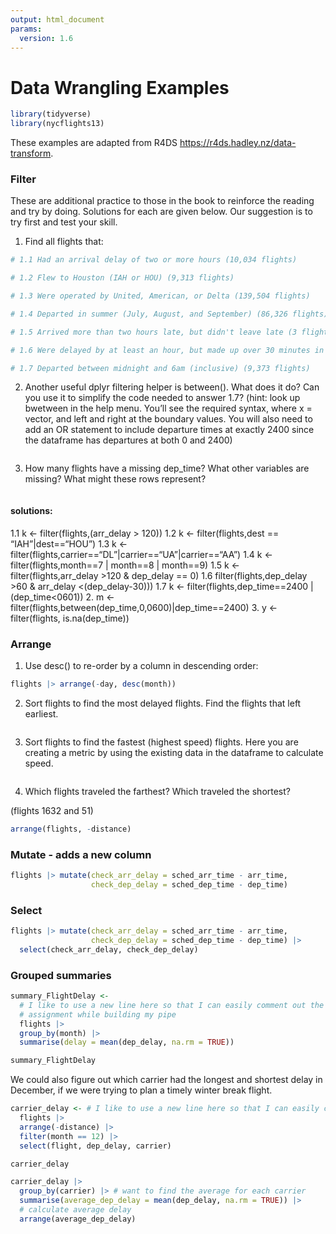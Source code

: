 ```yaml
---
output: html_document
params:
  version: 1.6
---
```


# Data Wrangling Examples {-}

```r
library(tidyverse)
library(nycflights13)
```

These examples are adapted from R4DS <https://r4ds.hadley.nz/data-transform>. 

### Filter

These are additional practice to those in the book to reinforce the reading and try by doing. Solutions for each are given below. Our suggestion is to try first and test your skill.

1.  Find all flights that:

```r
# 1.1 Had an arrival delay of two or more hours (10,034 flights)

# 1.2 Flew to Houston (IAH or HOU) (9,313 flights)

# 1.3 Were operated by United, American, or Delta (139,504 flights)

# 1.4 Departed in summer (July, August, and September) (86,326 flights)

# 1.5 Arrived more than two hours late, but didn't leave late (3 flights)

# 1.6 Were delayed by at least an hour, but made up over 30 minutes in flight (1,819 flights)

# 1.7 Departed between midnight and 6am (inclusive) (9,373 flights)

```

2.  Another useful dplyr filtering helper is between(). What does it do? Can you use it to simplify the code needed to answer 1.7? (hint: look up bwetween in the help menu. You'll see the required syntax, where x = vector, and left and right at the boundary values. You will also need to add an OR statement to include departure times at exactly 2400 since the dataframe has departures at both 0 and 2400)

```r

```

3.  How many flights have a missing dep_time? What other variables are missing? What might these rows represent?

```r

```

#### solutions: 
1.1 k \<- filter(flights,(arr_delay \> 120)) 
1.2 k \<- filter(flights,dest == "IAH"\|dest=="HOU") 
1.3 k \<- filter(flights,carrier=="DL"\|carrier=="UA"\|carrier=="AA") 
1.4 k \<- filter(flights,month==7 \| month==8 \| month==9) 
1.5 k \<- filter(flights,arr_delay \>120 & dep_delay == 0) 
1.6 filter(flights,dep_delay \>60 & arr_delay \<(dep_delay-30))) 
1.7 k \<- filter(flights,dep_time==2400 \| (dep_time\<0601)) 
2. m \<- filter(flights,between(dep_time,0,0600)\|dep_time==2400) 
3. y \<- filter(flights, is.na(dep_time))

### Arrange

1.  Use desc() to re-order by a column in descending order:

```r
flights |> arrange(-day, desc(month))
```

2.  Sort flights to find the most delayed flights. Find the flights that left earliest.

```r

```

3.  Sort flights to find the fastest (highest speed) flights. Here you are creating a metric by using the existing data in the dataframe to calculate speed.

```r

```

4.  Which flights traveled the farthest? Which traveled the shortest?

(flights 1632 and 51)

```r
arrange(flights, -distance)
```

### Mutate - adds a new column


```r
flights |> mutate(check_arr_delay = sched_arr_time - arr_time, 
                  check_dep_delay = sched_dep_time - dep_time)
```

### Select

```r
flights |> mutate(check_arr_delay = sched_arr_time - arr_time, 
                  check_dep_delay = sched_dep_time - dep_time) |>
  select(check_arr_delay, check_dep_delay)

```

### Grouped summaries

```r
summary_FlightDelay <-
  # I like to use a new line here so that I can easily comment out the
  # assignment while building my pipe
  flights |>
  group_by(month) |>
  summarise(delay = mean(dep_delay, na.rm = TRUE))

summary_FlightDelay
```

We could also figure out which carrier had the longest and shortest delay in December, if we were trying to plan a timely winter break flight.

```r
carrier_delay <- # I like to use a new line here so that I can easily comment out this assignment line while building my pipe
  flights |>
  arrange(-distance) |>
  filter(month == 12) |>
  select(flight, dep_delay, carrier)

carrier_delay
```

```r
carrier_delay |> 
  group_by(carrier) |> # want to find the average for each carrier
  summarise(average_dep_delay = mean(dep_delay, na.rm = TRUE)) |>
  # calculate average delay
  arrange(average_dep_delay)
```
